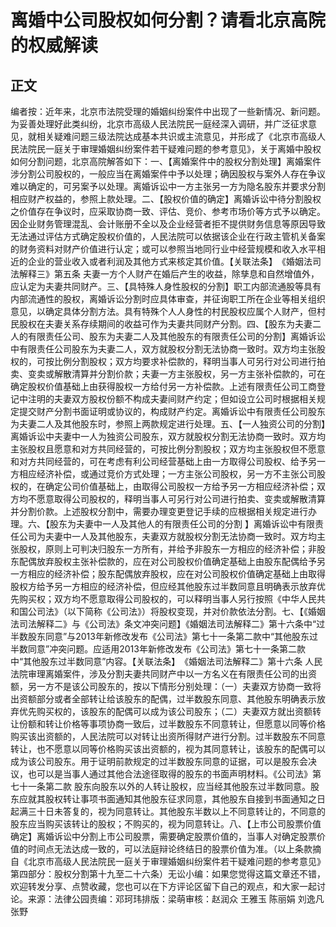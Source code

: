 # 离婚中公司股权如何分割？请看北京高院的权威解读
## 正文
编者按：近年来，北京市法院受理的婚姻纠纷案件中出现了一些新情况、新问题。为妥善处理好此类纠纷，北京市高级人民法院民一庭经深入调研，并广泛征求意见，就相关疑难问题三级法院达成基本共识或主流意见，并形成了《北京市高级人民法院民一庭关于审理婚姻纠纷案件若干疑难问题的参考意见》，关于离婚中股权如何分割问题，北京高院解答如下：一、【离婚案件中的股权分割处理】离婚案件涉分割公司股权的，一般应当在离婚案件中予以处理；确因股权与案外人存在争议难以确定的，可另案予以处理。离婚诉讼中一方主张另一方为隐名股东并要求分割相应财产权益的，参照上款处理。二、【股权价值的确定】离婚诉讼中待分割股权之价值存在争议时，应采取协商一致、评估、竞价、参考市场价等方式予以确定。因企业财务管理混乱、会计账册不全以及企业经营者拒不提供财务信息等原因导致无法通过评估方式确定股权价值的，人民法院可以依据该企业在行政主管机关备案的财务资料对财产价值进行认定；或可以参照当地同行业中经营规模和收入水平相近的企业的营业收入或者利润及其他方式来核定其价值。【关联法条】　《婚姻法司法解释三》第五条 夫妻一方个人财产在婚后产生的收益，除孳息和自然增值外，应认定为夫妻共同财产。三、【具特殊人身性股权的分割】职工内部流通股等具有内部流通性的股权，离婚诉讼分割时应具体审查，并征询职工所在企业等相关组织意见，以确定具体分割方法。具有特殊个人人身性的村民股权应属个人财产，但村民股权在夫妻关系存续期间的收益可作为夫妻共同财产分割。四、【股东为夫妻二人的有限责任公司、股东为夫妻二人及其他股东的有限责任公司的分割】离婚诉讼中有限责任公司股东为夫妻二人，双方就股权分割无法协商一致时。双方均主张股权的，可按比例分割股权；双方均要求补偿款的，释明当事人可另行对公司进行拍卖、变卖或解散清算并分割价款；夫妻一方主张股权，另一方主张补偿款的，可在确定股权价值基础上由获得股权一方给付另一方补偿款。上述有限责任公司工商登记中注明的夫妻双方股权份额不构成夫妻间财产约定；但如设立公司时根据相关规定提交财产分割书面证明或协议的，构成财产约定。离婚诉讼中有限责任公司股东为夫妻二人及其他股东时，参照上两款规定进行处理。五、【一人独资公司的分割】离婚诉讼中夫妻中一人为独资公司股东，双方就股权分割无法协商一致时。双方均主张股权且愿意和对方共同经营的，可按比例分割股权；双方均主张股权但不愿意和对方共同经营的，可在考虑有利公司经营基础上由一方取得公司股权、给予另一方相应经济补偿，或通过竞价方式处理；一方主张公司股权，另一方不主张公司股权的，在确定公司价值基础上，由取得公司股权一方给予另一方相应经济补偿；双方均不愿意取得公司股权的，释明当事人可另行对公司进行拍卖、变卖或解散清算并分割价款。上述股权分割中，需要办理变更登记手续的应根据相关规定进行办理。六、【股东为夫妻中一人及其他人的有限责任公司的分割 】离婚诉讼中有限责任公司为夫妻中一人及其他股东，夫妻双方就股权分割无法协商一致时。双方均主张股权，原则上可判决归股东一方所有，并给予非股东一方相应的经济补偿；非股东配偶放弃股权主张补偿款的，应在对公司股权价值确定基础上由股东配偶给予另一方相应的经济补偿；股东配偶放弃股权，应在对公司股权价值确定基础上由取得股权方给予另一方相应的经济补偿，但应经其他股东过半数同意且明确表示放弃优先购买权；双方均不愿意取得公司股权的，可以释明当事人另行按照《中华人民共和国公司法》（以下简称《公司法》）将股权变现，并对价款依法分割。七、【《婚姻法司法解释二》与《公司法》条文冲突问题】《婚姻法司法解释二》第十六条中“过半数股东同意”与2013年新修改发布《公司法》第七十一条第二款中“其他股东过半数同意”冲突问题。应适用2013年新修改发布《公司法》第七十一条第二款中“其他股东过半数同意”内容。【关联法条】　《婚姻法司法解释二》第十六条 人民法院审理离婚案件，涉及分割夫妻共同财产中以一方名义在有限责任公司的出资额，另一方不是该公司股东的，按以下情形分别处理：（一）夫妻双方协商一致将出资额部分或者全部转让给该股东的配偶，过半数股东同意、其他股东明确表示放弃优先购买权的，该股东的配偶可以成为该公司股东；（二）夫妻双方就出资额转让份额和转让价格等事项协商一致后，过半数股东不同意转让，但愿意以同等价格购买该出资额的，人民法院可以对转让出资所得财产进行分割。过半数股东不同意转让，也不愿意以同等价格购买该出资额的，视为其同意转让，该股东的配偶可以成为该公司股东。用于证明前款规定的过半数股东同意的证据，可以是股东会决议，也可以是当事人通过其他合法途径取得的股东的书面声明材料。《公司法》第七十一条第二款 股东向股东以外的人转让股权，应当经其他股东过半数同意。股东应就其股权转让事项书面通知其他股东征求同意，其他股东自接到书面通知之日起满三十日未答复的，视为同意转让。其他股东半数以上不同意转让的，不同意的股东应当购买该转让的股权；不购买的，视为同意转让。八、【上市公司股票价值确定】离婚诉讼中分割上市公司股票，需要确定股票价值的，当事人对确定股票价值的时间点无法达成一致的，可以法庭辩论终结日的股票价值为准。（以上条款摘自《北京市高级人民法院民一庭关于审理婚姻纠纷案件若干疑难问题的参考意见》第四部分：股权分割第十九至二十六条）无讼小编：如果您觉得这篇文章还不错，欢迎转发分享、点赞收藏，您也可以在下方评论区留下自己的观点，和大家一起讨论。来源：法律公园责编：邓珂玮排版：梁萌审核：赵润众 王雅玉 陈丽娟 刘逸凡 张野